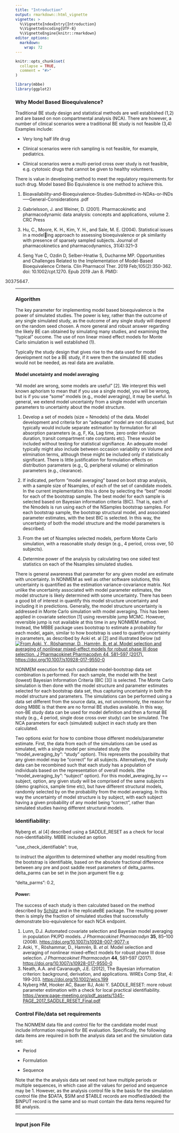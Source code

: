 ```yaml
---
title: "Introduction"
output: rmarkdown::html_vignette
vignette: >
  %\VignetteIndexEntry{Introduction}
  %\VignetteEncoding{UTF-8}
  %\VignetteEngine{knitr::rmarkdown}
editor_options: 
  markdown: 
    wrap: 72
---
```


```r
knitr::opts_chunk$set(
  collapse = TRUE,
  comment = "#>"
)
```

```r
library(mbbe)
library(ggplot2) 

```

### Why Model Based Bioequivalence?

Traditional BE study design and statistical methods are well established
(1,2) and are based on non compartmental analysis (NCA). There are
however, a number of clinical scenarios were a traditional BE study is
not feasible (3,4) Examples include:

-   Very long half life drug

-   Clinical scenarios were rich sampling is not feasible, for example,
    pediatrics.

-   Clinical scenarios were a multi-period cross over study is not
    feasible, e.g. cytotoxic drugs that cannot be given to healthy
    volunteers.

There is value in developing method to meet the regulatory requirements
for such drug. Model based Bio Equivalence is one method to achieve
this.

1.  Bioavailability-and-Bioequivalence-Studies-Submitted-in-NDAs-or-INDs-----General-Considerations
    .pdf

2.  Gabrielsson, J. and Weiner, D. (2001). Pharmacokinetic and
    pharmacodynamic data analysis: concepts and applications, volume 2.
    CRC Press

3.  Hu, C., Moore, K. H., Kim, Y. H., and Sale, M. E. (2004).
    Statistical issues in a modeling approach to assessing
    bioequivalence or pk similarity with presence of sparsely sampled
    subjects. Journal of pharmacokinetics and pharmacodynamics,
    31(4):321--3

4.  Seng Yue C, Ozdin D, Selber-Hnatiw S, Ducharme MP. Opportunities and
    Challenges Related to the Implementation of Model-Based
    Bioequivalence Criteria. Clin Pharmacol Ther. 2019
    Feb;105(2):350-362. doi: 10.1002/cpt.1270. Epub 2019 Jan 8. PMID:

    30375647. 

------------------------------------------------------------------------

### 

### Algorithm

The key parameter for implementing model based bioequivalence is the
power of simulated studies. The power is key, rather than the outcome of
any single simulated study, as the outcome of any single study will
depend on the random seed chosen. A more general and robust answer
regarding the likely BE can obtained by simulating many studies, and
examining the "typical" oucome. The use of non linear mixed effect
models for Monte Carlo simulation is well established (1).

Typically the study design that gives rise to the data used for model
development not be a BE study, if it were then the simulated BE studies
would not be needed, as real data are available.

#### Model uncetainty and model averaging

"All model are wrong, some models are useful" [2]. We interpret this
well known aphorism to mean that if you use a single model, you will be
wrong, but is if you use "some" models (e.g., model averaging), it may
be useful. In general, we extend model uncertainty from a single model
with uncertain parameters to uncertainty about the model structure.

1.  Develop a set of models (size = Nmodels) of the data. Model
    development and criteria for an "adequate" model are not discussed,
    but typically would include separate estimation by formulation for
    all absorption parameters (e..g, F, Ka, Lag time, zero order
    infusion duration, transit compartment rate constants etc). These
    would be included without testing for statistical signifiance. An
    adequate model typically might also include between occasion
    variability on Volume and elimination terms, although these might be
    included only if statistically significant. There is little
    justification for formulation effects on distribution parameters
    (e.g., Q, peripheral volume) or elimination parameters (e.g.,
    clearance).

2.  If indicated, perform "model averaging" based on boot strap
    analysis, with a sample size of Nsamples, of each of the set of
    candidate models. In the current implementation this is done by
    selecting the "best" model for each of the bootstrap sample. The
    best model for each sample is selected based on Bayesian information
    criteria (BIC). That is, each of the Nmodels is run using each of
    the NSamples bootstrap samples. For each bootstrap sample, the
    bootstrap structural model, and associated parameter estimates, with
    the best BIC is selected. In this way, the uncertainty of both the
    model structure and the model parameters is described.

3.  From the set of Nsamples selected models, perform Monte Carlo
    simulation, with a reasonable study design (e.g., 4 period, cross
    over, 50 subjects).

4.  Determine power of the analysis by calculating two one sided test
    statistics on each of the Nsamples simulated studies.

There is general awareness that parameter for any given model are
estimate with uncertainty. In NONMEM as well as other software
solutions, this uncertainty is quantified as the estimation
variance-covariance matrix. Not unlike the uncertainty associated with
model parameter estimates, the model structure is likely determined with
some uncertainty. There has been a good bit of interest in quantify this
model structure uncertainty and including it in predictions. Generally,
the model structure uncertainty is addressed in Monte Carlo simulation
with model averaging. This has been applied in covariate selection [1]
using reversible jump MCMC. However, reversible jump is not available at
this time in any NONMEM method. Instead, the MBBE package uses bootstrap
to estimate a probability for each model, again, similar to how
bootstrap is used to quantify uncertainty in parameters, as described by
Aoki et. al [2] and illustrated below (sd[![From Aoki, Y., Röshammar,
D., Hamrén, B. et al. Model selection and averaging of nonlinear
mixed-effect models for robust phase III dose selection. J Pharmacokinet
Pharmacodyn 44, 581--597 (2017).
https://doi.org/10.1007/s10928-017-9550-0](images/Average-Hooker-01.png)](Aoki,%20Y.,%20Röshammar,%20D.,%20Hamrén,%20B.%20et%20al.%20Model%20selection%20and%20averaging%20of%20nonlinear%20mixed-effect%20models%20for%20robust%20phase%20III%20dose%20selection.%20J%20Pharmacokinet%20Pharmacodyn%2044,%20581–597%20(2017).%20https://doi.org/10.1007/s10928-017-9550-0)

NONMEM execution for each candidate model-bootstrap data set combination
is performed. For each sample, the model with the best (lowest) Bayesian
Information Criteria (BIC [3]) is selected. The Monte Carlo simulation
is then done with the model structure and parameter estimates selected
for each bootstrap data set, thus capturing uncertainty in both the
model structure and parameters. The simulations can be performed using a
data set different from the source data, as, not uncommonly, the reason
for doing MBBE is that there are no formal BE studies available. In this
way, non-BE study data can be used for model definition and then a
format BE study (e.g., 4 period, single dose cross over study) can be
simulated. The NCA parameters for each (simulated) subject in each study
are then calculated.

Two options exist for how to combine those different models/parameter
estimate. First, the data from each of the simulations can be used as
simulated, with a single model per simulated study (the
"model_averaging_by": "study" option). This represents the possibility
that any given model may be "correct" for all subjects. Alternatively,
the study data can be recombined such that each study has a population
of individuals based on the representation of overall models. (the
"model_averaging_by": "subject" option). For this model_averaging_by ==
subject, option, any given study will be comprised of the same subjects
(demo graphics, sample time etc), but have different structural models,
randomly selected by on the probability from the model averaging. In
this way the uncertainty of model structure is by subject, with each
subject having a given probability of any model being "correct", rather
than simulated studies having different structural models.

### Identifiability:

Nyberg et. al [4] described using a SADDLE_RESET as a check for local
non-identifiability. MBBE included an option

"use_check_identifiable": true,

to instruct the algorithm to determined whether any model resulting from
the bootstrap is identifiable, based on the absolute fractional
difference between any pre and post saddle reset parameters of
delta_parms. delta_parms can be set in the json argument file e.g:

"delta_parms": 0.2,

#### Power:

The success of each study is then calculated based on the method
described by
[Schütz](https://cran.r-project.org/web/packages/replicateBE/replicateBE.pdf)
and in the replicateBE package. The resulting power then is simply the
fraction of simulated studies that successfully demonstrate
bio-equivalence for each NCA endpoint.

1.  Lunn, D.J. Automated covariate selection and Bayesian model
    averaging in population PK/PD models. *J Pharmacokinet
    Pharmacodyn* **35**, 85--100 (2008).
    <https://doi.org/10.1007/s10928-007-9077-x>
2.  Aoki, Y., Röshammar, D., Hamrén, B. *et al.* Model selection and
    averaging of nonlinear mixed-effect models for robust phase III dose
    selection. *J Pharmacokinet Pharmacodyn* **44**, 581--597 (2017).
    <https://doi.org/10.1007/s10928-017-9550-0>
3.  Neath, A.A. and Cavanaugh, J.E. (2012), The Bayesian information
    criterion: background, derivation, and applications. WIREs Comp
    Stat, 4: 199-203. <https://doi.org/10.1002/wics.199>
4.  Nyberg HM, Hooker AC, Bauer RJ, Aoki Y. SADDLE_RESET: more robust
    parameter estimation with a check for local practical
    identifiability.
    <https://www.page-meeting.org/pdf_assets/1345-PAGE_2017_SADDLE_RESET_Final.pdf>

### Control File/data set requirements

The NONMEM data file and control file for the candidate model must
include information required for BE evaluation. Specifically, the
following data items are required in both the analysis data set and the
simulation data set:

-   Period

-   Formulation

-   Sequence

Note that the the analysis data set need not have multiple periods or
multiple sequences, in which case all the values for period and sequence
may be 1. However, as the analysis control file is the basis for the
simulation control file (the \$DATA, \$SIM and \$TABLE records are
modfied/added) the \$INPUT record is the same and so must contain the
data items required for BE analysis.

------------------------------------------------------------------------

### Input json File
